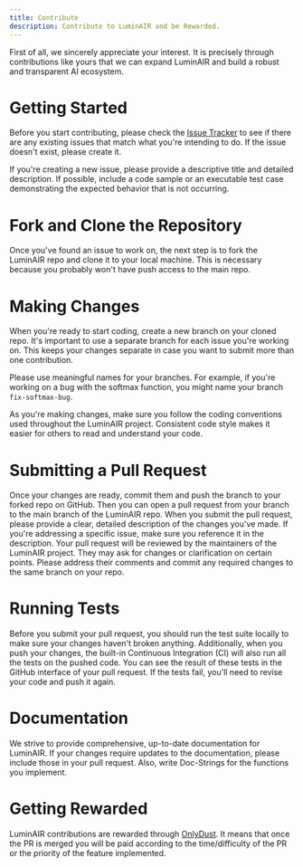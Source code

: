 ```yaml
---
title: Contribute
description: Contribute to LuminAIR and be Rewarded.
---
```


First of all, we sincerely appreciate your interest. 
It is precisely through contributions like yours that we can expand LuminAIR and build a robust and transparent AI ecosystem.

# Getting Started
Before you start contributing, please check the [Issue Tracker](https://github.com/gizatechxyz/LuminAIR/issues) to see if there are any existing issues that match what you're intending to do. 
If the issue doesn't exist, please create it.

If you're creating a new issue, please provide a descriptive title and detailed description. 
If possible, include a code sample or an executable test case demonstrating the expected behavior that is not occurring.

# Fork and Clone the Repository
Once you've found an issue to work on, the next step is to fork the LuminAIR repo and clone it to your local machine. This is necessary because you probably won't have push access to the main repo.

# Making Changes
When you're ready to start coding, create a new branch on your cloned repo. 
It's important to use a separate branch for each issue you're working on. 
This keeps your changes separate in case you want to submit more than one contribution.

Please use meaningful names for your branches. 
For example, if you're working on a bug with the softmax function, you might name your branch `fix-softmax-bug`.

As you're making changes, make sure you follow the coding conventions used throughout the LuminAIR project. Consistent code style makes it easier for others to read and understand your code.

# Submitting a Pull Request
Once your changes are ready, commit them and push the branch to your forked repo on GitHub. Then you can open a pull request from your branch to the main branch of the LuminAIR repo.
When you submit the pull request, please provide a clear, detailed description of the changes you've made. If you're addressing a specific issue, make sure you reference it in the description.
Your pull request will be reviewed by the maintainers of the LuminAIR project. They may ask for changes or clarification on certain points. Please address their comments and commit any required changes to the same branch on your repo.

# Running Tests
Before you submit your pull request, you should run the test suite locally to make sure your changes haven't broken anything.
Additionally, when you push your changes, the built-in Continuous Integration (CI) will also run all the tests on the pushed code. 
You can see the result of these tests in the GitHub interface of your pull request. If the tests fail, you'll need to revise your code and push it again.

# Documentation
We strive to provide comprehensive, up-to-date documentation for LuminAIR. 
If your changes require updates to the documentation, please include those in your pull request.
Also, write Doc-Strings for the functions you implement.

# Getting Rewarded
LuminAIR contributions are rewarded through [OnlyDust](https://app.onlydust.com/projects/32e92e68-13a5-4859-a122-69c0e738a8d1/overview).
It means that once the PR is merged you will be paid according to the time/difficulty of the PR or the priority of the feature implemented.